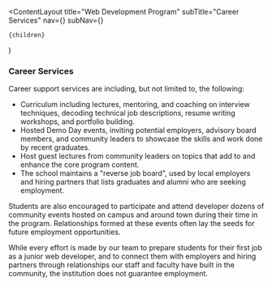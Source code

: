 
  <ContentLayout
    title="Web Development Program"
    subTitle="Career Services"
    nav={<AcademyNavigation />}
    subNav={<ProgramNavigation />}
  >
    {children}
  </ContentLayout>
)

### Career Services

Career support services are including, but not limited to, the
following:

- Curriculum including lectures, mentoring, and coaching on interview techniques, decoding technical job descriptions, resume writing workshops, and portfolio building.
- Hosted Demo Day events, inviting potential employers, advisory board members, and community leaders to showcase the skills and work done by recent graduates.
- Host guest lectures from community leaders on topics that add to and enhance the core program content.
- The school maintains a "reverse job board", used by local employers and hiring partners that lists graduates and alumni who are seeking employment.

Students are also encouraged to participate and attend developer
dozens of community events hosted on campus and around town during
their time in the program. Relationships formed at these events often
lay the seeds for future employment opportunities.

<article className="message is-warning">
  <div className="message-body">
    While every effort is made by our team to prepare students for their first
    job as a junior web developer, and to connect them with employers and hiring
    partners through relationships our staff and faculty have built in the
    community, the institution does not guarantee employment.
  </div>
</article>
